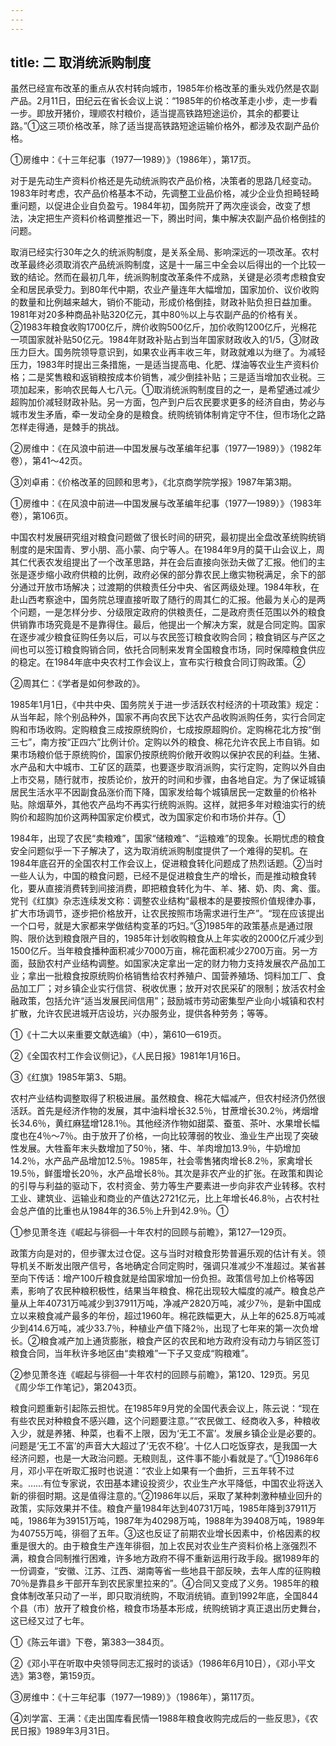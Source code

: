```yaml
---
---
---
```

title: 二 取消统派购制度
---



虽然已经宣布改革的重点从农村转向城市，1985年价格改革的重头戏仍然是农副产品。2月11日，田纪云在省长会议上说：“1985年的价格改革走小步，走一步看一步。即放开猪价，理顺农村粮价，适当提高铁路短途运价，其余的都要让路。”①这三项价格改革，除了适当提高铁路短途运输价格外，都涉及农副产品价格。

①房维中：《十三年纪事（1977—1989）》（1986年），第17页。

对于是先动生产资料价格还是先动统派购农产品价格，决策者的思路几经变动。1983年时考虑，农产品价格基本不动，先调整工业品价格，减少企业负担畸轻畸重问题，以促进企业自负盈亏。1984年初，国务院开了两次座谈会，改变了想法，决定把生产资料价格调整推迟一下，腾出时间，集中解决农副产品价格倒挂的问题。

取消已经实行30年之久的统派购制度，是关系全局、影响深远的一项改革。农村改革最终必须取消农产品统派购制度，这是十一届三中全会以后得出的一个比较一致的结论。然而在最初几年，统派购制度改革条件不成熟，关键是必须考虑粮食安全和居民承受力。到80年代中期，农业产量连年大幅增加，国家加价、议价收购的数量和比例越来越大，销价不能动，形成价格倒挂，财政补贴负担日益加重。1981年对20多种商品补贴320亿元，其中80％以上与农副产品的价格有关。②1983年粮食收购1700亿斤，牌价收购500亿斤，加价收购1200亿斤，光棉花一项国家就补贴50亿元。1984年财政补贴占到当年国家财政收入的1/5，③财政压力巨大。国务院领导意识到，如果农业再丰收三年，财政就难以为继了。为减轻压力，1983年时提出三条措施，一是适当提高电、化肥、煤油等农业生产资料价格；二是奖售粮和返销粮按成本价销售，减少倒挂补贴；三是适当增加农业税。三项加起来，影响农民每人七八元。①取消统派购制度目的之一，是希望通过减少超购加价减轻财政补贴。另一方面，包产到户后农民要求更多的经济自由，势必与城市发生矛盾，牵一发动全身的是粮食。统购统销体制肯定守不住，但市场化之路怎样走得通，是棘手的挑战。

②房维中：《在风浪中前进—中国发展与改革编年纪事（1977—1989）》（1982年卷），第41～42页。

③刘卓甫：《价格改革的回顾和思考》，《北京商学院学报》1987年第3期。

①房维中：《在风浪中前进—中国发展与改革编年纪事（1977—1989）》（1983年卷），第106页。

中国农村发展研究组对粮食问题做了很长时间的研究，最初提出全盘改革统购统销制度的是宋国青、罗小朋、高小蒙、向宁等人。在1984年9月的莫干山会议上，周其仁代表农发组提出了一个改革思路，并在会后直接向张劲夫做了汇报。他们的主张是逐步缩小政府供粮的比例，政府必保的部分靠农民上缴实物税满足，余下的部分通过开放市场解决；过渡期的供粮责任分中央、省区两级处理。1984年秋，在赴山西考察途中，国务院总理直接听取了随行的周其仁的汇报。他最为关心的是两个问题，一是怎样分步、分级限定政府的供粮责任，二是政府责任范围以外的粮食供销靠市场究竟是不是靠得住。最后，他提出一个解决方案，就是合同定购。国家在逐步减少粮食征购任务以后，可以与农民签订粮食收购合同；粮食销区与产区之间也可以签订粮食购销合同，依托合同制来发育全国粮食市场，同时保障粮食供应的稳定。在1984年底中央农村工作会议上，宣布实行粮食合同订购政策。②

②周其仁：《学者是如何参政的》。

1985年1月1日，《中共中央、国务院关于进一步活跃农村经济的十项政策》规定：从当年起，除个别品种外，国家不再向农民下达农产品收购派购任务，实行合同定购和市场收购。定购粮食三成按原统购价，七成按原超购价。定购棉花北方按“倒三七”，南方按“正四六”比例计价。定购以外的粮食、棉花允许农民上市自销。如果市场粮价低于原统购价，国家仍按原统购价敞开收购以保护农民的利益。生猪、水产品和大中城市、工矿区的蔬菜，也要逐步取消派购，实行定购，定购以外自由上市交易，随行就市，按质论价，放开的时间和步骤，由各地自定。为了保证城镇居民生活水平不因副食品涨价而下降，国家发给每个城镇居民一定数量的价格补贴。除烟草外，其他农产品均不再实行统购派购。这样，就把多年对粮油实行的统购价和超购加价这两种国家定价模式，改为国家定价和市场价并存。①

1984年，出现了农民“卖粮难”，国家“储粮难”、“运粮难”的现象。长期忧虑的粮食安全问题似乎一下子解决了，这为取消统派购制度提供了一个难得的契机。在1984年底召开的全国农村工作会议上，促进粮食转化问题成了热烈话题。②当时一些人认为，中国的粮食问题，已经不是促进粮食生产的增长，而是推动粮食转化，要从直接消费转到间接消费，即把粮食转化为牛、羊、猪、奶、肉、禽、蛋。党刊《红旗》杂志连续发文称：调整农业结构“最根本的是要按照价值规律办事，扩大市场调节，逐步把价格放开，让农民按照市场需求进行生产”。“现在应该提出一个口号，就是大家都来学做结构变革的巧妇。”③1985年的政策基点是通过限购、限价达到粮食限产目的，1985年计划收购粮食从上年实收的2000亿斤减少到1500亿斤。当年粮食播种面积减少7000万亩，棉花面积减少2700万亩。另一方面，鼓励农村产业结构调整。如国家决定拿出一定的财力物力支持发展农产品加工业；拿出一批粮食按原统购价格销售给农村养殖户、国营养殖场、饲料加工厂、食品加工厂；对乡镇企业实行信贷、税收优惠；放开对农民采矿的限制；放活农村金融政策，包括允许“适当发展民间信用”；鼓励城市劳动密集型产业向小城镇和农村扩散，允许农民进城开店设坊，兴办服务业，提供各种劳务；等等。

①《十二大以来重要文献选编》（中），第610—619页。

②《全国农村工作会议侧记》，《人民日报》1981年1月16日。

③《红旗》1985年第3、5期。

农村产业结构调整取得了积极进展。虽然粮食、棉花大幅减产，但农村经济仍然很活跃。首先是经济作物的发展，其中油料增长32.5％，甘蔗增长30.2％，烤烟增长34.6％，黄红麻猛增128.1％。其他经济作物如甜菜、蚕茧、茶叶、水果增长幅度也在4％～7％。由于放开了价格，一向比较薄弱的牧业、渔业生产出现了突破性发展。大牲畜年末头数增加了50％，猪、牛、羊肉增加13.9％，牛奶增加14.2％，水产品产品增加12.5％。1985年，社会零售猪肉增长8.2％，家禽增长19.5％，鲜蛋增长20％，水产品增长8％。其次是非农产业的扩张。在政策和舆论的引导与利益的驱动下，农村资金、劳力等生产要素进一步向非农产业转移。农村工业、建筑业、运输业和商业的产值达2721亿元，比上年增长46.8％，占农村社会总产值的比重也从1984年的36.5％上升到42.9％。①

①参见萧冬连《崛起与徘徊—十年农村的回顾与前瞻》，第127—129页。

政策方向是对的，但步骤太过仓促。这与当时对粮食形势普遍乐观的估计有关。领导机关不断发出限产信号，各地确定合同定购时，强调只准减少不准超过。某省甚至向下传话：增产100斤粮食就是给国家增加一份负担。政策信号加上价格等因素，影响了农民种粮积极性，结果当年粮食、棉花出现较大幅度的减产。粮食总产量从上年40731万吨减少到37911万吨，净减产2820万吨，减少7％，是新中国成立以来粮食减产最多的年份，超过1960年。棉花跌幅更大，从上年的625.8万吨减少到414.6万吨，减少33.7％，种植业产值下降2％，出现了七年来的第一次负增长。②粮食减产加上通货膨胀，粮食产区的农民和地方政府没有动力与销区签订粮食合同，当年秋许多地区由“卖粮难”一下子又变成“购粮难”。

②参见萧冬连《崛起与徘徊—十年农村的回顾与前瞻》，第120、129页。另见《周少华工作笔记》，第2043页。

粮食问题重新引起陈云担忧。在1985年9月党的全国代表会议上，陈云说：“现在有些农民对种粮食不感兴趣，这个问题要注意。”“农民做工、经商收入多，种粮收入少，就是养猪、种菜，也看不上限，因为‘无工不富’。发展乡镇企业是必要的。问题是‘无工不富’的声音大大超过了‘无农不稳’。十亿人口吃饭穿衣，是我国一大经济问题，也是一大政治问题。无粮则乱，这件事不能小看就是了。”①1986年6月，邓小平在听取汇报时也说道：“农业上如果有一个曲折，三五年转不过来。……有位专家说，农田基本建设投资少，农业生产水平降低，中国农业将送入新的徘徊时期。这是值得注意的。”②1986年以后，采取了某种刺激种植业回升的政策，实际效果并不佳。粮食产量1984年达到40731万吨，1985年降到37911万吨，1986年为39151万吨，1987年为40298万吨，1988年为39408万吨，1989年为40755万吨，徘徊了五年。③这也反证了前期农业增长因素中，价格因素的权重是很大的。由于粮食生产连年徘徊，加上农民对农业生产资料价格上涨强烈不满，粮食合同制推行困难，许多地方政府不得不重新运用行政手段。据1989年的一份调查，“安徽、江苏、江西、湖南等省一些地县干部反映，去年人库的征购粮70％是靠县乡干部开车到农民家里拉来的”。④合同又变成了义务。1985年的粮食体制改革只动了一半，即只取消统购，不取消统销。直到1992年底，全国844个县（市）放开了粮食价格，粮食市场基本形成，统购统销才真正退出历史舞台，这已经又过了七年。

①《陈云年谱》下卷，第383—384页。

②《邓小平在听取中央领导同志汇报时的谈话》（1986年6月10日），《邓小平文选》第3卷，第159页。

③房维中：《十三年纪事（1977—1989）》（1986年），第117页。

④刘学富、王满：《走出国库看民情—1988年粮食收购完成后的一些反思》，《农民日报》1989年3月31日。
